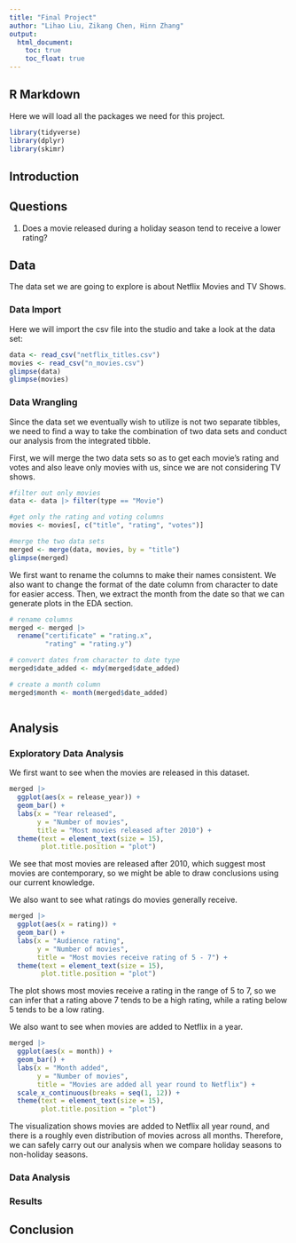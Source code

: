 ```yaml
---
title: "Final Project"
author: "Lihao Liu, Zikang Chen, Hinn Zhang"
output: 
  html_document:
    toc: true
    toc_float: true
---
```


## R Markdown

Here we will load all the packages we need for this project.

```r
library(tidyverse)
library(dplyr)
library(skimr)
```

## Introduction



## Questions

1. Does a movie released during a holiday season tend to receive a lower rating?

## Data

The data set we are going to explore is about Netflix Movies and TV Shows. 

### Data Import

Here we will import the csv file into the studio and take a look at the data set:

```r
data <- read_csv("netflix_titles.csv")
movies <- read_csv("n_movies.csv")
glimpse(data)
glimpse(movies)
```

### Data Wrangling

Since the data set we eventually wish to utilize is not two separate tibbles, we need to find a way to take the combination of two data sets and conduct our analysis from the integrated tibble.

First, we will merge the two data sets so as to get each movie's rating and votes and also leave only movies with us, since we are not considering TV shows.

```r
#filter out only movies
data <- data |> filter(type == "Movie")

#get only the rating and voting columns
movies <- movies[, c("title", "rating", "votes")]

#merge the two data sets
merged <- merge(data, movies, by = "title")
glimpse(merged)
```
We first want to rename the columns to make their names consistent. We also want to change the format of the date column from character to date for easier access. Then, we extract the month from the date so that we can generate plots in the EDA section.
```r
# rename columns
merged <- merged |>
  rename("certificate" = "rating.x",
         "rating" = "rating.y")

# convert dates from character to date type
merged$date_added <- mdy(merged$date_added)

# create a month column
merged$month <- month(merged$date_added)
```

```r

```


## Analysis

### Exploratory Data Analysis

We first want to see when the movies are released in this dataset.
```r
merged |>
  ggplot(aes(x = release_year)) +
  geom_bar() +
  labs(x = "Year released",
       y = "Number of movies",
       title = "Most movies released after 2010") +
  theme(text = element_text(size = 15),
        plot.title.position = "plot")
```

We see that most movies are released after 2010, which suggest most movies are contemporary, so we might be able to draw conclusions using our current knowledge.

We also want to see what ratings do movies generally receive.
```r
merged |>
  ggplot(aes(x = rating)) +
  geom_bar() +
  labs(x = "Audience rating",
       y = "Number of movies",
       title = "Most movies receive rating of 5 - 7") +
  theme(text = element_text(size = 15),
        plot.title.position = "plot")
```

The plot shows most movies receive a rating in the range of 5 to 7, so we can infer that a rating above 7 tends to be a high rating, while a rating below 5 tends to be a low rating.

We also want to see when movies are added to Netflix in a year.
```r
merged |>
  ggplot(aes(x = month)) +
  geom_bar() +
  labs(x = "Month added",
       y = "Number of movies",
       title = "Movies are added all year round to Netflix") +
  scale_x_continuous(breaks = seq(1, 12)) +
  theme(text = element_text(size = 15),
        plot.title.position = "plot")
```

The visualization shows movies are added to Netflix all year round, and there is a roughly even distribution of movies across all months. Therefore, we can safely carry out our analysis when we compare holiday seasons to non-holiday seasons.

### Data Analysis



### Results


## Conclusion



